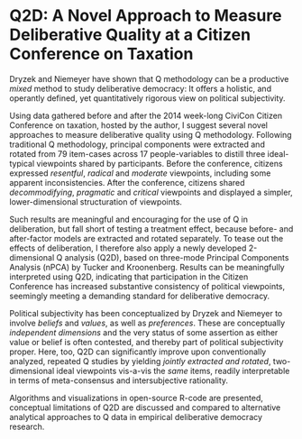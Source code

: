 # Q2D: A Novel Approach to Measure Deliberative Quality at a Citizen Conference on Taxation

<!--
The respectful give and take of deliberative citizen participation is expected to change political views, though in which way, and how to measure it, is less clear. 
On the one hand, conventional survey research offers rigorous and advanced analytics, but is marred by deductive operationalizations and often falls short of a convincing measure of communicative rationality. 
Qualitative approaches, on the other hand, leave much to the researcher's discretion, and risk conflating a measure of deliberative quality with the researcher's substantive theory of justice or reason.
-->
Dryzek and Niemeyer have shown that Q methodology can be a productive *mixed* method to study deliberative democracy: It offers a holistic, and operantly defined, yet quantitatively rigorous view on political subjectivity.

Using data gathered before and after the 2014 week-long CiviCon Citizen Conference on taxation, hosted by the author, I suggest several novel approaches to measure deliberative quality using Q methodology.
Following traditional Q methodology, principal components were extracted and rotated from 79 item-cases across 17 people-variables to distill three ideal-typical viewpoints shared by participants. 
Before the conference, citizens expressed *resentful*, *radical* and *moderate* viewpoints, including some apparent inconsistencies. 
After the conference, citizens shared *decommodifying*, *pragmatic* and *critical* viewpoints and displayed a simpler, lower-dimensional structuration of viewpoints.

Such results are meaningful and encouraging for the use of Q in deliberation, but fall short of testing a treatment effect, because before- and after-factor models are extracted and rotated separately.
To tease out the effects of deliberation, I therefore also apply a newly developed 2-dimensional Q analysis (Q2D), based on three-mode Principal Components Analysis (nPCA) by Tucker and Kroonenberg.
Results can be meaningfully interpreted using Q2D, indicating that participation in the Citizen Conference has increased substantive consistency of political viewpoints, seemingly meeting a demanding standard for deliberative democracy. 
<!--On the other hand, a unified longitudinal factor model may also unreasonably restrict the change of subjectivity during deliberation. 
Analyzed separately, there is some evidence that before and after factor models are, in fact, incongruent.
-->

Political subjectivity has been conceptualized by Dryzek and Niemeyer to involve *beliefs* and *values*, as well as *preferences*.
These are conceptually *independent dimensions* and the very status of some assertion as either value or belief is often contested, and thereby part of political subjectivity proper.
Here, too, Q2D can significantly improve upon conventionally analyzed, repeated Q studies by yielding *jointly extracted and rotated*, two-dimensional ideal viewpoints vis-a-vis the *same* items, readily interpretable in terms of meta-consensus and intersubjective rationality.

Algorithms and visualizations in open-source R-code are presented, conceptual limitations of Q2D are discussed and compared to alternative analytical approaches to Q data in empirical deliberative democracy research.